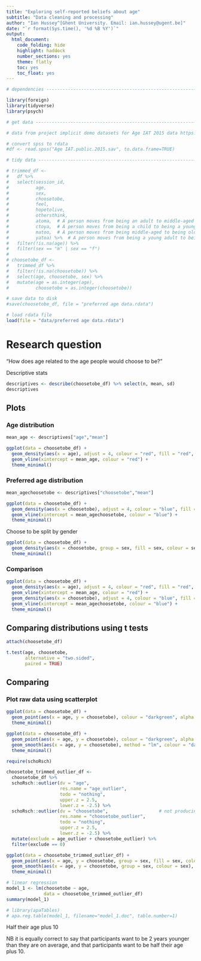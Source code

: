 ```yaml
---
title: "Exploring self-reported beliefs about age"
subtitle: "Data cleaning and processing"
author: "Ian Hussey^[Ghent University. Email: ian.hussey@ugent.be]"
date: "`r format(Sys.time(), '%d %B %Y')`"
output:
  html_document:
    code_folding: hide
    highlight: haddock
    number_sections: yes
    theme: flatly
    toc: yes
    toc_float: yes
---
```


```r

# dependencies ------------------------------------------------------------

library(foreign)
library(tidyverse)
library(psych)

# get data ----------------------------------------------------------------

# data from project implicit demo datasets for Age IAT 2015 data https://osf.io/pbzcu/

# convert spss to rdata
#df <- read.spss("Age IAT.public.2015.sav", to.data.frame=TRUE)

# tidy data ---------------------------------------------------------------

# trimmed_df <-
#   df %>%
#   select(session_id,
#          age,
#          sex,
#          choosetobe,
#          feel,
#          hopetolive,
#          othersthink,
#          atoma,  # A person moves from being an adult to middle-aged at what age?
#          ctoya,  # A person moves from being a child to being a young adult at what age?
#          matoo,  # A person moves from being middle-aged to being old at what age?
#          yatoa) %>%  # A person moves from being a young adult to being an adult at what age?
#   filter(!is.na(age)) %>%
#   filter(sex == "m" | sex == "f")
# 
# choosetobe_df <-
#   trimmed_df %>%
#   filter(!is.na(choosetobe)) %>%
#   select(age, choosetobe, sex) %>%
#   mutate(age = as.integer(age),
#          choosetobe = as.integer(choosetobe))

# save data to disk
#save(choosetobe_df, file = "preferred age data.rdata")

# load rdata file
load(file = "data/preferred age data.rdata")
```

# Research question
"How does age related to the age people would choose to be?"

Descriptive stats

```r
descriptives <- describe(choosetobe_df) %>% select(n, mean, sd)
descriptives
```

## Plots
### Age distribution

```r
mean_age <- descriptives["age","mean"]

ggplot(data = choosetobe_df) +
  geom_density(aes(x = age), adjust = 4, colour = "red", fill = "red", alpha = 0.2) +
  geom_vline(xintercept = mean_age, colour = "red") +
  theme_minimal()
```

### Preferred age distribution

```r
mean_agechoosetobe <- descriptives["choosetobe","mean"]

ggplot(data = choosetobe_df) +
  geom_density(aes(x = choosetobe), adjust = 4, colour = "blue", fill = "blue", alpha = 0.2) +
  geom_vline(xintercept = mean_agechoosetobe, colour = "blue") +
  theme_minimal()
```

Choose to be split by gender

```r
ggplot(data = choosetobe_df) +
  geom_density(aes(x = choosetobe, group = sex, fill = sex, colour = sex), adjust = 4, alpha = 0.2) +
  theme_minimal()
```

### Comparison

```r
ggplot(data = choosetobe_df) +
  geom_density(aes(x = age), adjust = 4, colour = "red", fill = "red", alpha = 0.2) +
  geom_vline(xintercept = mean_age, colour = "red") +
  geom_density(aes(x = choosetobe), adjust = 4, colour = "blue", fill = "blue", alpha = 0.2) +
  geom_vline(xintercept = mean_agechoosetobe, colour = "blue") +
  theme_minimal()
```

## Comparing distributions using t tests

```r
attach(choosetobe_df)

t.test(age, choosetobe, 
       alternative = "two.sided",
       paired = TRUE)
```

## Comparing 

### Plot raw data using scatterplot

```r
ggplot(data = choosetobe_df) +
  geom_point(aes(x = age, y = choosetobe), colour = "darkgreen", alpha = 0.1) +
  theme_minimal()
```

```r
ggplot(data = choosetobe_df) +
  geom_point(aes(x = age, y = choosetobe), colour = "darkgreen", alpha = 0.1) +
  geom_smooth(aes(x = age, y = choosetobe), method = "lm", colour = "darkorange") +
  theme_minimal()
```


```r
require(schoRsch)

choosetobe_trimmed_outlier_df <-
  choosetobe_df %>%
  schoRsch::outlier(dv = "age", 
                    res.name = "age_outlier",
                    todo = "nothing", 
                    upper.z = 2.5, 
                    lower.z = -2.5) %>%
  schoRsch::outlier(dv = "choosetobe",                   # not producing consisent results!
                    res.name = "choosetobe_outlier",
                    todo = "nothing", 
                    upper.z = 2.5, 
                    lower.z = -2.5) %>%  
  mutate(exclude = age_outlier + choosetobe_outlier) %>%
  filter(exclude == 0)

ggplot(data = choosetobe_trimmed_outlier_df) +
  geom_point(aes(x = age, y = choosetobe, group = sex, fill = sex, colour = sex), alpha = 0.1) +
  geom_smooth(aes(x = age, y = choosetobe, group = sex, colour = sex), method = "lm") +
  theme_minimal()
```


```r
# linear regression
model_1 <- lm(choosetobe ~ age,
              data = choosetobe_trimmed_outlier_df)
summary(model_1)

# library(apaTables)
# apa.reg.table(model_1, filename="model_1.doc", table.number=1)
```

Half their age plus 10

NB it is equally correct to say that participants want to be 2 years younger than they are on average, and that participants want to be half their age plus 10. 
